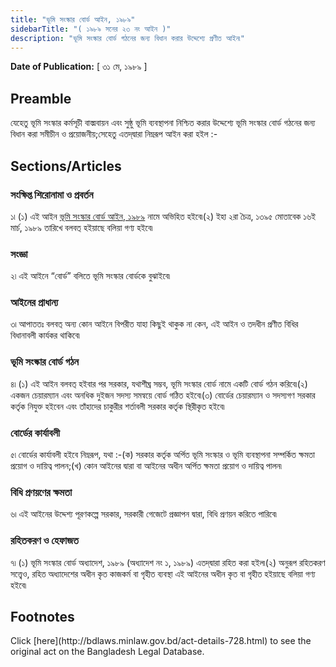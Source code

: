 ```yaml
---
title: "ভূমি সংস্কার বোর্ড আইন, ১৯৮৯"
sidebarTitle: "( ১৯৮৯ সনের ২৩ নং আইন )"
description: "ভূমি সংস্কার বোর্ড গঠনের জন্য বিধান করার উদ্দেশ্যে প্রণীত আইন৷"
---
```


**Date of Publication:** [ ৩১ মে, ১৯৮৯ ]

## Preamble

যেহেতু ভূমি সংস্কার কর্মসূচী বাস্ত্মবায়ন এবং সুষ্ঠু ভূমি ব্যবস্থাপনা নিশ্চিত করার উদ্দেশ্যে ভূমি সংস্কার বোর্ড গঠনের জন্য বিধান করা সমীচীন ও প্রয়োজনীয়;সেহেতু এতদ্‌দ্বারা নিম্নরূপ আইন করা হইল :-

## Sections/Articles

### সংক্ষিপ্ত শিরোনামা ও প্রবর্তন

১৷ (১) এই আইন [ভূমি সংস্কার বোর্ড আইন, ১৯৮৯](/laws/volume-27/act-728 "ভূমি সংস্কার বোর্ড আইন, ১৯৮৯") নামে অভিহিত হইবে৷(২) ইহা ২রা চৈত্র, ১৩৯৫ মোতাবেক ১৬ই মার্চ, ১৯৮৯ তারিখে বলবত্ হইয়াছে বলিয়া গণ্য হইবে৷

### সংজ্ঞা

২৷ এই আইনে “বোর্ড” বলিতে ভূমি সংস্কার বোর্ডকে বুঝাইবে৷

### আইনের প্রাধান্য

৩৷ আপাততঃ বলবত্ অন্য কোন আইনে বিপরীত যাহা কিছুই থাকুক না কেন, এই আইন ও তদধীন প্রণীত বিধির বিধানাবলী কার্যকর থাকিবে৷

### ভূমি সংস্কার বোর্ড গঠন

৪৷ (১) এই আইন বলবত্ হইবার পর সরকার, যথাশীঘ্র সম্ভব, ভূমি সংস্কার বোর্ড নামে একটি বোর্ড গঠন করিবে৷(২) একজন চেয়ারম্যান এবং অনধিক দুইজন সদস্য সমন্বয়ে বোর্ড গঠিত হইবে৷(৩) বোর্ডের চেয়ারম্যান ও সদস্যগণ সরকার কর্তৃক নিযুক্ত হইবেন এবং তাঁহাদের চাকুরীর শর্তাবলী সরকার কর্তৃক স্থিরীকৃত হইবে৷

### বোর্ডের কার্যাবলী

৫৷ বোর্ডের কার্যাবলী হইবে নিম্নরূপ, যথা :-(ক) সরকার কর্তৃক অর্পিত ভূমি সংস্কার ও ভূমি ব্যবস্থাপনা সম্পর্কিত ক্ষমতা প্রয়োগ ও দায়িত্ব পালন;(খ) কোন আইনের দ্বারা বা আইনের অধীন অর্পিত ক্ষমতা প্রয়োগ ও দায়িত্ব পালন৷

### বিধি প্রণয়ণের ক্ষমতা

৬৷ এই আইনের উদ্দেশ্য পূরণকল্পে সরকার, সরকারী গেজেটে প্রজ্ঞাপন দ্বারা, বিধি প্রণয়ন করিতে পারিবে৷

### রহিতকরণ ও হেফাজত

৭৷ (১) ভূমি সংস্কার বোর্ড অধ্যাদেশ, ১৯৮৯ (অধ্যাদেশ নং ১, ১৯৮৯) এতদ্‌দ্বারা রহিত করা হইল৷(২) অনুরূপ রহিতকরণ সত্ত্বেও, রহিত অধ্যাদেশের অধীন কৃত কাজকর্ম বা গৃহীত ব্যবস্থা এই আইনের অধীন কৃত বা গৃহীত হইয়াছে বলিয়া গণ্য হইবে৷

## Footnotes

<Note>
  Click [here](http://bdlaws.minlaw.gov.bd/act-details-728.html) to see the original act on the Bangladesh Legal Database.
</Note>
